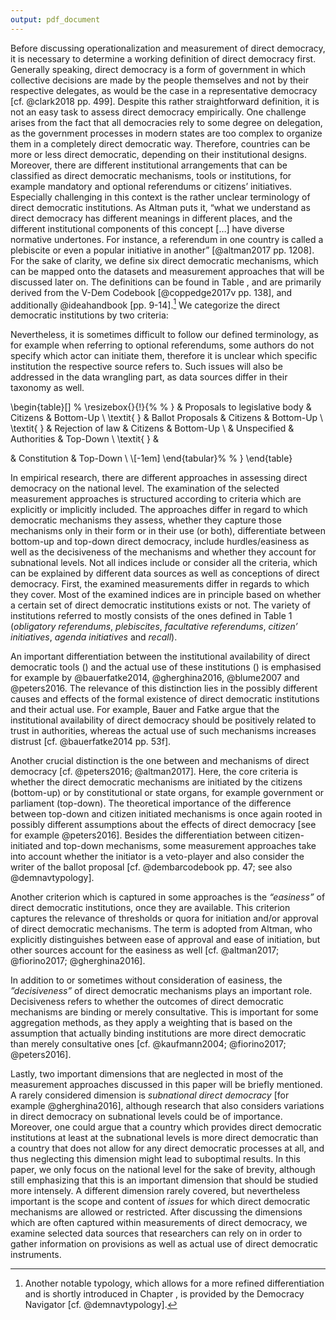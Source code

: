 ```yaml
---
output: pdf_document
---
```


Before discussing operationalization and measurement of direct democracy, it is necessary to determine a working definition of direct democracy first. Generally speaking, direct democracy is a form of government in which collective decisions are made by the people themselves and not by their respective delegates, as would be the case in a representative democracy  [cf. @clark2018 pp. 499]. Despite this rather straightforward definition, it is not an easy task to assess direct democracy empirically. One challenge arises from the fact that all democracies rely to some degree on delegation, as the government processes in modern states are too complex to organize them in a completely direct democratic way. Therefore, countries can be more or less direct democratic, depending on their institutional designs. Moreover, there are different institutional arrangements that can be classified as direct democratic mechanisms, tools or institutions, for example mandatory and optional referendums or citizens’ initiatives. Especially challenging in this context is the rather unclear terminology of direct democratic institutions. As Altman puts it, “what we understand as direct democracy has different meanings in different places, and the different institutional components of this concept [...] have diverse normative undertones. For instance, a referendum in one country is called a plebiscite or even a popular initiative in another” [@altman2017 pp. 1208]. For the sake of clarity, we define six direct democratic mechanisms, which can be mapped onto the datasets and measurement approaches that will be discussed later on. The definitions can be found in Table \ref{definition}, and are primarily derived from the V-Dem Codebook [@coppedge2017v pp. 138], and additionally @ideahandbook [pp. 9-14].^[Another notable typology, which allows for a more refined differentiation and is shortly introduced in Chapter \ref{challenges}, is provided by the Democracy Navigator [cf. @demnavtypology].] 
\clearpage We categorize the direct democratic institutions by two criteria: 

\vspace{0.05cm}
\begin{tabular}{p{13.5cm}}
	1.) \textit{who or what} initiated the direct democratic institution 
	
	2.) \textit{which topic/issue} they concern 
	\vspace{0.02cm}
	(e. g. proposals or rejection of law)
\end{tabular}

Nevertheless, it is sometimes difficult to follow our defined terminology, as for example when referring to optional referendums, some authors do not specify which actor can initiate them, therefore it is unclear which specific institution the respective source refers to. Such issues will also be addressed in the data wrangling part, as data sources differ in their taxonomy as well.


\begin{table}[]
	\centering
	\caption{Definition of Direct Democratic Mechanisms}
	\label{definition}
%	\resizebox{\textwidth}{!}{%
%		\small
		\begin{tabular}{@{}lccc@{}}
			\toprule
			\textbf{Mechanism} & \textbf{Concerning} & \textbf{Initiator} & \textbf{Level} \\ \midrule
			\textit{Recall} & Recall of elected officials & Citizens & Bottom-Up \\ \midrule
			\textit{\begin{tabular}[c]{@{}l@{}}Agenda \\ Initiatives\end{tabular}} & Proposals to legislative body & Citizens & Bottom-Up \\ \midrule
			\textit{\begin{tabular}[c]{@{}l@{}}Citizen \\ Initiatives\end{tabular}} & Ballot Proposals & Citizens & Bottom-Up \\ \midrule
			\textit{\begin{tabular}[c]{@{}l@{}}Facultative \\ Referendum\end{tabular}} & Rejection of law & Citizens & Bottom-Up \\ \midrule
			\textit{Plebiscite} & Unspecified & Authorities & Top-Down \\ \midrule
			\textit{\begin{tabular}[c]{@{}c@{}}Obligatory\\ Referendum\end{tabular}} & \begin{tabular}[c]{@{}c@{}}Matters specified \\ in constitution\end{tabular} & Constitution & Top-Down \\ \bottomrule
			\\[-1em]
			\multicolumn{4}{r}{%
	\begin{minipage}{9cm}%
		\flushright
		\scriptsize Adapted from: Altman (2017) p. 138;  Beramendi et al. (2008: 9-14) 
	\end{minipage}%
}
		\end{tabular}%
%	}
\end{table}

In empirical research, there are different approaches in assessing direct democracy on the national level. The examination of the selected measurement approaches is structured according to criteria which are explicitly or implicitly included. The approaches differ in regard to which democratic mechanisms they assess, whether they capture those mechanisms only in their form or in their use (or both), differentiate between bottom-up and top-down direct democracy, include hurdles/easiness as well as the decisiveness of the mechanisms and whether they account for subnational levels. Not all indices include or consider all the criteria, which can be explained by different data sources as well as conceptions of direct democracy. First, the examined measurements differ in regards to which \textit{mechanisms of direct democracy} they cover. Most of the examined indices are in principle based on whether a certain set of direct democratic institutions exists or not. The variety of institutions referred to mostly consists of the ones defined in Table 1 (*obligatory referendums*, *plebiscites*, *facultative referendums*, *citizen' initiatives*, *agenda initiatives* and *recall*).  

An important differentiation between the institutional availability of direct democratic tools (\textit{rules in form}) and the actual use of these institutions (\textit{rules in use}) is emphasised for example by @bauerfatke2014, @gherghina2016, @blume2007 and @peters2016. The relevance of this distinction lies in the possibly different causes and effects of the formal existence of direct democratic institutions and their actual use. For example, Bauer and Fatke argue that the institutional availability of direct democracy should be positively related to trust in authorities, whereas the actual use of such mechanisms increases distrust [cf. @bauerfatke2014 pp. 53f]. 

Another crucial distinction is the one between \textit{bottom-up} and \textit{top-down} mechanisms of direct democracy [cf. @peters2016; @altman2017]. Here, the core criteria is whether the direct democratic mechanisms are initiated by the citizens (bottom-up) or by constitutional or state organs, for example government or parliament (top-down). The theoretical importance of the difference between top-down and citizen initiated mechanisms is once again rooted in possibly different assumptions about the effects of direct democracy [see for example @peters2016]. Besides the differentiation between citizen-initiated and top-down mechanisms, some measurement approaches take into account whether the initiator is a veto-player and also consider the writer of the ballot proposal [cf. @dembarcodebook pp. 47; see also @demnavtypology].

Another criterion which is captured in some approaches is the *“easiness”* of direct democratic institutions, once they are available. This criterion captures the relevance of thresholds or quora for initiation and/or approval of direct democratic mechanisms. The term is adopted from Altman, who explicitly distinguishes between ease of approval and ease of initiation, but other sources account for the easiness as well [cf. @altman2017; @fiorino2017; @gherghina2016]. 

In addition to or sometimes without consideration of easiness, the *”decisiveness”* of direct democratic mechanisms plays an important role. Decisiveness refers to whether the outcomes of direct democratic mechanisms are binding or merely consultative. This is important for some aggregation methods, as they  apply a weighting that is based on the assumption that actually binding institutions are more direct democratic than merely consultative ones [cf. @kaufmann2004; @fiorino2017; @peters2016]. 

Lastly, two important dimensions that are neglected in most of the measurement approaches discussed in this paper will be briefly mentioned. A rarely considered dimension is *subnational direct democracy* [for example @gherghina2016], although research that also considers variations in direct democracy on subnational levels could be of importance. Moreover, one could argue that a country which provides direct democratic institutions at least at the subnational levels is more direct democratic than a country that does not allow for any direct democratic processes at all, and thus neglecting this dimension might lead to suboptimal results. In this paper, we only focus on the national level for the sake of brevity, although still emphasizing that this is an important dimension that should be studied more intensely. A different dimension rarely covered, but nevertheless important is the scope and content of *issues* for which direct democratic mechanisms are allowed or restricted. 
After discussing the dimensions which are often captured within measurements of direct democracy, we examine selected data sources that researchers can rely on in order to gather information on provisions as well as actual use of direct democratic instruments.
